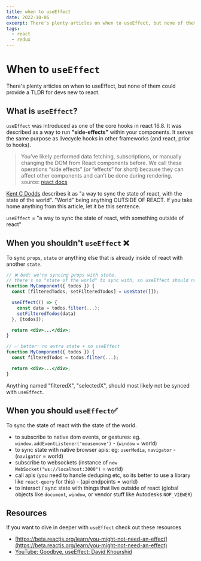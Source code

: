 ```yaml
---
title: when to useEffect
date: 2022-10-06
excerpt: There's plenty articles on when to useEffect, but none of them could provide a TLDR for devs new to react.
tags: 
  - react
  - redux
---
```


# When to `useEffect`

There's plenty articles on when to useEffect, but none of them could provide a TLDR for devs new to react.

## What is `useEffect`?

`useEffect` was introduced as one of the core hooks in react 16.8. It was described as a way to run **"side-effects"** within your components. It serves the same purpose as livecycle hooks in other frameworks (and react, prior to hooks).

> You’ve likely performed data fetching, subscriptions, or manually changing the DOM from React components before. We call these operations “side effects” (or “effects” for short) because they can affect other components and can’t be done during rendering.  
> source: [react docs](https://reactjs.org/docs/hooks-overview.html)

[Kent C Dodds](https://kentcdodds.com/) describes it as "a way to sync the state of react, with the state of the world". "World" being anything OUTSIDE OF REACT. If you take home anything from this article, let it be this sentence.

`useEffect` = "a way to sync the state of react, with something outside of react"

## When you shouldn't `useEffect` ❌

To sync `props`, `state` or anything else that is already inside of react with another `state`.

```jsx
// ❌ bad: we're syncing props with state.
// there's no "state of the world" to sync with, so useEffect should not be used here
function MyComponent({ todos }) {
  const [filteredTodos, setFilteredTodos] = useState([]);

  useEffect(() => {
    const data = todos.filter(...);
    setFilteredTodos(data)
  }, [todos]);

  return <div>...</div>;
}

// ✅ better: no extra state + no useEffect
function MyComponent({ todos }) {
  const filteredTodos = todos.filter(...);

  return <div>...</div>;
}
```

Anything named "filteredX", "selectedX", should most likely not be synced with `useEffect`.

## When you should `useEffect`✅

To sync the state of react with the state of the world.

- to subscribe to native dom events, or gestures: eg. `window.addEventListener('mousemove')` - (`window` = world)
- to sync state with native browser apis: eg: `userMedia`, `navigator` - (`navigator` = world)
- subscribe to websockets (instance of `new WebSocket("ws://localhost:3000")` = world)
- call apis (you need to handle deduping etc, so its better to use a library like `react-query` for this) - (api endpoints = world)
- to interact / sync state with things that live outside of react (global objects like `document`, `window`, or vendor stuff like Autodesks `NOP_VIEWER`)

## Resources

If you want to dive in deeper with `useEffect` check out these resources

- [https://beta.reactjs.org/learn/you-might-not-need-an-effect](https://beta.reactjs.org/learn/you-might-not-need-an-effect)
- [YouTube: Goodbye, useEffect: David Khourshid](https://www.youtube.com/watch?v=HPoC-k7Rxwo)
